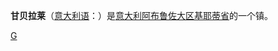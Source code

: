 {{Infobox Settlement
| name = 甘贝拉莱<br />Gamberale
| image_skyline = 
| imagesize = 
| image_caption = 
| image_flag = 
| image_shield = 
| pushpin_map = Italy
| pushpin_label_position = bottom
| subdivision_type = 国家
| subdivision_name = {{ITA}}
| subdivision_type1 = [[意大利行政区划|大区]]
| subdivision_name1 = [[阿布鲁佐大区|阿布鲁佐大区]]
| subdivision_type2 = [[意大利行政区划|省]]
| subdivision_name2 =  [[基耶蒂省|基耶蒂省]]
| elevation_m = 1343
| elevation_ft = 
| area_total_km2 = 15
| population_as_of = 2004年
| population_total = 374
| population_density_km2 = auto
| timezone = [[CET|CET]]
| utc_offset = +1
| timezone_DST = 
| utc_offset_DST = 
| latd = 41
| latm = 54
| lats = 
| latNS = N
| longd = 14
| longm = 13
| longs = 
| longEW = E
| website =  
}}
'''甘贝拉莱'''（[[意大利语|意大利语]]：'''{{lang|it|Gamberale}}'''）是[[意大利|意大利]][[阿布鲁佐大区|阿布鲁佐大区]][[基耶蒂省|基耶蒂省]]的一个镇。

{{Italy-geo-stub}}
{{Province of Chieti}}

[[Category:基耶蒂省市镇|G]]